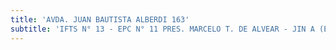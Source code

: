 ```yaml
---
title: 'AVDA. JUAN BAUTISTA ALBERDI 163'
subtitle: 'IFTS N° 13 - EPC N° 11 PRES. MARCELO T. DE ALVEAR - JIN A (EPCJC 11/08°) [S]'
---
```


#
